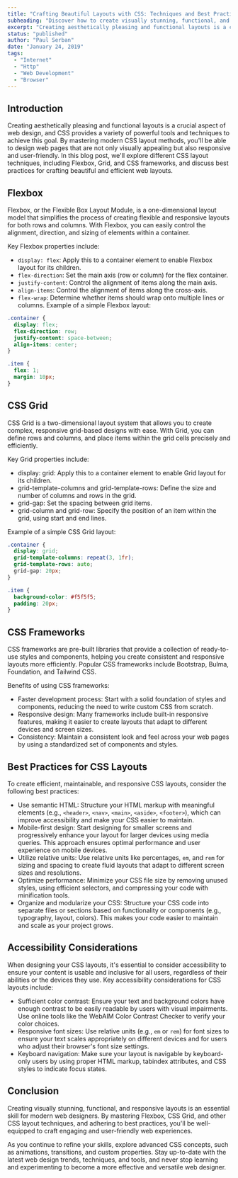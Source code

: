 ```yaml
---
title: "Crafting Beautiful Layouts with CSS: Techniques and Best Practices"
subheading: "Discover how to create visually stunning, functional, and responsive layouts using modern CSS techniques."
excerpt: "Creating aesthetically pleasing and functional layouts is a crucial aspect of web design, and CSS provides a variety of powerful tools and techniques to achieve this goal. By mastering modern CSS layout methods, you'll be able to design web pages that are not only visually appealing but also responsive and user-friendly. In this blog post, we'll explore different CSS layout techniques, including Flexbox, Grid, and CSS frameworks, and discuss best practices for crafting beautiful and efficient web layouts."
status: "published"
author: "Paul Serban"
date: "January 24, 2019"
tags:
  - "Internet"
  - "Http"
  - "Web Development"
  - "Browser"
---
```


## Introduction

Creating aesthetically pleasing and functional layouts is a crucial aspect of web design, and CSS provides a variety of powerful tools and techniques to achieve this goal. By mastering modern CSS layout methods, you'll be able to design web pages that are not only visually appealing but also responsive and user-friendly. In this blog post, we'll explore different CSS layout techniques, including Flexbox, Grid, and CSS frameworks, and discuss best practices for crafting beautiful and efficient web layouts.

## Flexbox

Flexbox, or the Flexible Box Layout Module, is a one-dimensional layout model that simplifies the process of creating flexible and responsive layouts for both rows and columns. With Flexbox, you can easily control the alignment, direction, and sizing of elements within a container.

Key Flexbox properties include:

- `display: flex`: Apply this to a container element to enable Flexbox layout for its children.
- `flex-direction`: Set the main axis (row or column) for the flex container.
- `justify-content`: Control the alignment of items along the main axis.
- `align-items`: Control the alignment of items along the cross-axis.
- `flex-wrap`: Determine whether items should wrap onto multiple lines or columns.
  Example of a simple Flexbox layout:

```css
.container {
  display: flex;
  flex-direction: row;
  justify-content: space-between;
  align-items: center;
}

.item {
  flex: 1;
  margin: 10px;
}
```

## CSS Grid

CSS Grid is a two-dimensional layout system that allows you to create complex, responsive grid-based designs with ease. With Grid, you can define rows and columns, and place items within the grid cells precisely and efficiently.

Key Grid properties include:

- display: grid: Apply this to a container element to enable Grid layout for its children.
- grid-template-columns and grid-template-rows: Define the size and number of columns and rows in the grid.
- grid-gap: Set the spacing between grid items.
- grid-column and grid-row: Specify the position of an item within the grid, using start and end lines.

Example of a simple CSS Grid layout:

```css
.container {
  display: grid;
  grid-template-columns: repeat(3, 1fr);
  grid-template-rows: auto;
  grid-gap: 20px;
}

.item {
  background-color: #f5f5f5;
  padding: 20px;
}
```

## CSS Frameworks

CSS frameworks are pre-built libraries that provide a collection of ready-to-use styles and components, helping you create consistent and responsive layouts more efficiently. Popular CSS frameworks include Bootstrap, Bulma, Foundation, and Tailwind CSS.

Benefits of using CSS frameworks:

- Faster development process: Start with a solid foundation of styles and components, reducing the need to write custom CSS from scratch.
- Responsive design: Many frameworks include built-in responsive features, making it easier to create layouts that adapt to different devices and screen sizes.
- Consistency: Maintain a consistent look and feel across your web pages by using a standardized set of components and styles.

## Best Practices for CSS Layouts

To create efficient, maintainable, and responsive CSS layouts, consider the following best practices:

- Use semantic HTML: Structure your HTML markup with meaningful elements (e.g., `<header>`, `<nav>`, `<main>`, `<aside>`, `<footer>`), which can improve accessibility and make your CSS easier to maintain.
- Mobile-first design: Start designing for smaller screens and progressively enhance your layout for larger devices using media queries. This approach ensures optimal performance and user experience on mobile devices.
- Utilize relative units: Use relative units like percentages, `em`, and `rem` for sizing and spacing to create fluid layouts that adapt to different screen sizes and resolutions.
- Optimize performance: Minimize your CSS file size by removing unused styles, using efficient selectors, and compressing your code with minification tools.
- Organize and modularize your CSS: Structure your CSS code into separate files or sections based on functionality or components (e.g., typography, layout, colors). This makes your code easier to maintain and scale as your project grows.

## Accessibility Considerations

When designing your CSS layouts, it's essential to consider accessibility to ensure your content is usable and inclusive for all users, regardless of their abilities or the devices they use. Key accessibility considerations for CSS layouts include:

- Sufficient color contrast: Ensure your text and background colors have enough contrast to be easily readable by users with visual impairments. Use online tools like the WebAIM Color Contrast Checker to verify your color choices.
- Responsive font sizes: Use relative units (e.g., `em` or `rem`) for font sizes to ensure your text scales appropriately on different devices and for users who adjust their browser's font size settings.
- Keyboard navigation: Make sure your layout is navigable by keyboard-only users by using proper HTML markup, tabindex attributes, and CSS styles to indicate focus states.

## Conclusion

Creating visually stunning, functional, and responsive layouts is an essential skill for modern web designers. By mastering Flexbox, CSS Grid, and other CSS layout techniques, and adhering to best practices, you'll be well-equipped to craft engaging and user-friendly web experiences.

As you continue to refine your skills, explore advanced CSS concepts, such as animations, transitions, and custom properties. Stay up-to-date with the latest web design trends, techniques, and tools, and never stop learning and experimenting to become a more effective and versatile web designer.
